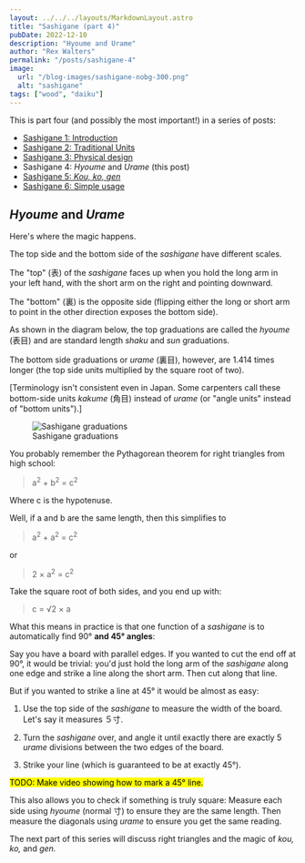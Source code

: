 ```yaml
---
layout: ../../../layouts/MarkdownLayout.astro
title: "Sashigane (part 4)"
pubDate: 2022-12-10
description: "Hyoume and Urame"
author: "Rex Walters"
permalink: "/posts/sashigane-4"
image:
  url: "/blog-images/sashigane-nobg-300.png"
  alt: "sashigane"
tags: ["wood", "daiku"]
---
```



This is part four (and possibly the most important!) in a series of posts:

- [Sashigane 1: Introduction](/posts/sashigane-1)
- [Sashigane 2: Traditional Units](/posts/sashigane-2)
- [Sashigane 3: Physical design](/posts/sashigane-3)
- Sashigane 4: _Hyoume_ and _Urame_ (this post)
- [Sashigane 5: _Kou,_ _ko,_ _gen_](/posts/sashigane-5)
- [Sashigane 6: Simple usage](/posts/sashigane-6)

## _Hyoume_ and _Urame_

Here's where the magic happens.

The top side and the bottom side of the _sashigane_ have different scales.

The "top" (<Kanji client:load furigana="おもて" romaji="omote">表</Kanji>) of the
_sashigane_ faces up when you hold the long arm in your left hand, with the short arm on
the right and pointing downward.

The "bottom" (<Kanji client:load furigana="うら" romaji="ura">裏</Kanji>) is
the opposite side (flipping either the long or short arm to point in the other
direction exposes the bottom side).

As shown in the diagram below, the top graduations are called the _hyoume_
(<Kanji client:load furigana="ひょうめ" romaji="hyoume">表目</Kanji>) and are
standard length _shaku_ and _sun_ graduations.

The bottom side graduations or _urame_ (<Kanji client:load furigana="うらめ"
romaji="urame">裏目</Kanji>), however, are 1.414 times longer (the top side
units multiplied by the square root of two).

[Terminology isn't consistent
even in Japan. Some carpenters call these bottom-side units _kakume_ (<Kanji
client:load furigana="かくめ" romaji="kakume">角目</Kanji>) instead of _urame_
(or "angle units" instead of "bottom units").]


<figure>
  <Image src={sashiGrads} format="avif" alt="Sashigane graduations" />
  <figcaption>Sashigane graduations</figcaption>
</figure>

You probably remember the Pythagorean theorem for right triangles from high
school:

> a<sup>2</sup> + b<sup>2</sup> = c<sup>2</sup>

Where c is the hypotenuse.

Well, if a and b are the same length, then this simplifies to

> a<sup>2</sup> + a<sup>2</sup> = c<sup>2</sup>

or

> 2 &times; a<sup>2</sup> = c<sup>2</sup>

Take the square root of both sides, and you end up with:

> c = &radic;2 &times; a

What this means in practice is that one function of a _sashigane_ is to
automatically find 90° **and 45° angles**:

Say you have a board with parallel edges. If you wanted to cut the end off at
90°, it would be trivial: you'd just hold the long arm of the _sashigane_ along one edge
and strike a line along the short arm. Then cut along that line.

But if you wanted to strike a line at 45° it would be almost as easy:

1. Use the top side of the _sashigane_ to measure the width of the board. Let's
   say it measures ５寸.

2. Turn the _sashigane_ over, and angle it until exactly there are exactly 5
   _urame_ divisions between the two edges of the board.

3. Strike your line (which is guaranteed to be at exactly 45°).

<p>
  <mark>TODO: Make video showing how to mark a 45° line.</mark>
</p>

This also allows you to check if something is truly square: Measure each side
using _hyoume_ (normal 寸) to ensure they are the same length. Then measure the
diagonals using _urame_ to ensure you get the same reading.

The next part of this series will discuss right triangles and the magic of
_kou,_ _ko,_ and _gen._
